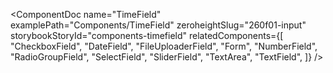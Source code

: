 
<ComponentDoc
  name="TimeField"
  examplePath="Components/TimeField"
  zeroheightSlug="260f01-input"
  storybookStoryId="components-timefield"
  relatedComponents={[
    "CheckboxField",
    "DateField",
    "FileUploaderField",
    "Form",
    "NumberField",
    "RadioGroupField",
    "SelectField",
    "SliderField",
    "TextArea",
    "TextField",
  ]}
/>
